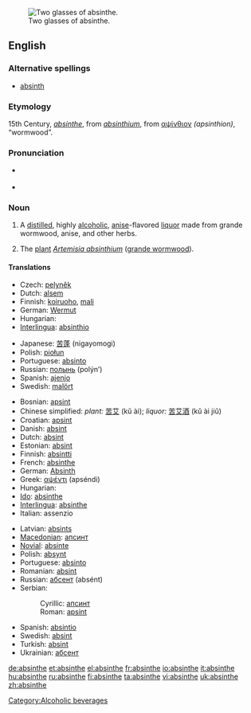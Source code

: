 {{wikipedia}}
[[Image:Two-absinthe-glasses.jpg|thumb|right|Two glasses of absinthe.]]
==English==

===Alternative spellings===
*[[absinth]]

===Etymology===
15th Century, {{F.}} ''[[absinthe#French|absinthe]]'', from {{L.}} ''[[absinthium]]'', from {{Gk.}} [[αψίνθιον]] ''(apsinthion)'', “wormwood”.

===Pronunciation===
* {{a|UK}} {{IPA|/ˈæb.sɪnθ/}} {{SAMPA|/"{b.sInT/}}
* {{audio|en-us-absinthe.ogg|Audio (US)}}

===Noun===
{{en-noun}}

# A [[distill]]ed, highly [[alcoholic]], [[anise]]-flavored [[liquor]] made from grande wormwood, anise, and other herbs.
# {{archaic}} The [[plant]] ''[[absinthium|Artemisia absinthium]]'' ([[grande wormwood]]).

====Translations====
{{trans-top|''Artemisia absinthium''}}
* Czech: [[pelyněk]] {{m}}
* Dutch: [[alsem]] {{m}}
* Finnish: [[koiruoho]], [[mali]]
* German: [[Wermut]] {{m}}
* Hungarian: {{t|hu|fehér üröm}}
* [[Interlingua]]: [[absinthio]]
{{trans-mid}}
* Japanese: [[苦蓬]] (nigayomogi)
* Polish: [[piołun]] {{m}}
* Portuguese: [[absinto]] {{m}}
* Russian: [[полынь]] (polýn’) {{f}}
* Spanish: [[ajenjo]] {{m}}
* Swedish: [[malört]] {{c}}
{{trans-bottom}}

{{trans-top|a highly alcoholic liquor}}
* Bosnian: [[apsint]] {{m}}
* Chinese simplified: ''plant:'' [[苦艾]] (kǔ ài); ''liquor:'' [[苦艾酒]] (kǔ ài jiǔ)
* Croatian: [[apsint]] {{m}}
* Danish: [[absint]]
* Dutch: [[absint]]
* Estonian: [[absint]]
* Finnish: [[absintti]]
* French: [[#French|absinthe]] {{m}}
* German: [[Absinth]] {{m}}
* Greek: [[αψέντι]] (apséndi)
* Hungarian: {{t|hu|abszint}}
* [[Ido]]: [[#Ido|absinthe]]
* [[Interlingua]]: [[#Interlingua|absinthe]]
* Italian: assenzio
{{trans-mid}}
* Latvian: [[absints]]
* [[Macedonian]]: [[апсинт]] {{m}}
* [[Novial]]: [[absinte]]
* Polish: [[absynt]] {{m}}
* Portuguese: [[absinto]] {{m}}
* Romanian: [[absint]]
* Russian: [[абсент]] (absént) {{m}}
* Serbian:
*: Cyrillic: [[апсинт]] {{m}}
*: Roman: [[apsint]] {{m}}
* Spanish: [[absintio]] {{m}}
* Swedish: [[absint]]
* Turkish: [[absint]]
* Ukrainian: [[абсент]] {{m}}
{{trans-bottom}}

[[Category:Alcoholic beverages]]

[[de:absinthe]]
[[et:absinthe]]
[[el:absinthe]]
[[fr:absinthe]]
[[io:absinthe]]
[[it:absinthe]]
[[hu:absinthe]]
[[ru:absinthe]]
[[fi:absinthe]]
[[ta:absinthe]]
[[vi:absinthe]]
[[uk:absinthe]]
[[zh:absinthe]]
